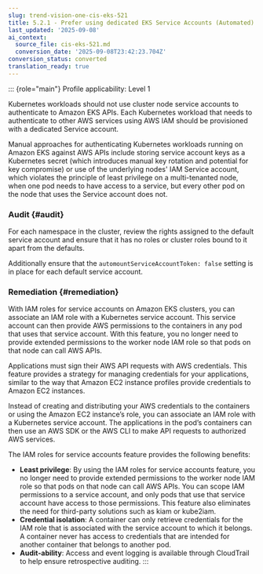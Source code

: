 ```yaml
---
slug: trend-vision-one-cis-eks-521
title: 5.2.1 - Prefer using dedicated EKS Service Accounts (Automated)
last_updated: '2025-09-08'
ai_context:
  source_file: cis-eks-521.md
  conversion_date: '2025-09-08T23:42:23.704Z'
conversion_status: converted
translation_ready: true
---
```


::: {role="main"}
Profile applicability: Level 1

Kubernetes workloads should not use cluster node service accounts to authenticate to Amazon EKS APIs. Each Kubernetes workload that needs to authenticate to other AWS services using AWS IAM should be provisioned with a dedicated Service account.

Manual approaches for authenticating Kubernetes workloads running on Amazon EKS against AWS APIs include storing service account keys as a Kubernetes secret (which introduces manual key rotation and potential for key compromise) or use of the underlying nodes' IAM Service account, which violates the principle of least privilege on a multi-tenanted node, when one pod needs to have access to a service, but every other pod on the node that uses the Service account does not.

### Audit {#audit}

For each namespace in the cluster, review the rights assigned to the default service account and ensure that it has no roles or cluster roles bound to it apart from the defaults.

Additionally ensure that the `automountServiceAccountToken: false` setting is in place for each default service account.

### Remediation {#remediation}

With IAM roles for service accounts on Amazon EKS clusters, you can associate an IAM role with a Kubernetes service account. This service account can then provide AWS permissions to the containers in any pod that uses that service account. With this feature, you no longer need to provide extended permissions to the worker node IAM role so that pods on that node can call AWS APIs.

Applications must sign their AWS API requests with AWS credentials. This feature provides a strategy for managing credentials for your applications, similar to the way that Amazon EC2 instance profiles provide credentials to Amazon EC2 instances.

Instead of creating and distributing your AWS credentials to the containers or using the Amazon EC2 instance’s role, you can associate an IAM role with a Kubernetes service account. The applications in the pod’s containers can then use an AWS SDK or the AWS CLI to make API requests to authorized AWS services.

The IAM roles for service accounts feature provides the following benefits:

- **Least privilege**: By using the IAM roles for service accounts feature, you no longer need to provide extended permissions to the worker node IAM role so that pods on that node can call AWS APIs. You can scope IAM permissions to a service account, and only pods that use that service account have access to those permissions. This feature also eliminates the need for third-party solutions such as kiam or kube2iam.
- **Credential isolation**: A container can only retrieve credentials for the IAM role that is associated with the service account to which it belongs. A container never has access to credentials that are intended for another container that belongs to another pod.
- **Audit-ability**: Access and event logging is available through CloudTrail to help ensure retrospective auditing.
:::
